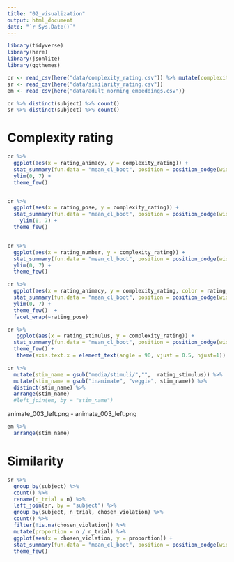 ```yaml
---
title: "02_visualization"
output: html_document
date: "`r Sys.Date()`"
---
```



```r
library(tidyverse)
library(here)
library(jsonlite)
library(ggthemes)

cr <- read_csv(here("data/complexity_rating.csv")) %>% mutate(complexity_rating = complexity_rating + 1)
sr <- read_csv(here("data/similarity_rating.csv"))
em <- read_csv(here("data/adult_norming_embeddings.csv"))

```

```r
cr %>% distinct(subject) %>% count()
sr %>% distinct(subject) %>% count()

```



# Complexity rating 

```r
cr %>% 
  ggplot(aes(x = rating_animacy, y = complexity_rating)) + 
  stat_summary(fun.data = "mean_cl_boot", position = position_dodge(width = .2)) + 
  ylim(0, 7) + 
  theme_few() 


cr %>% 
  ggplot(aes(x = rating_pose, y = complexity_rating)) + 
  stat_summary(fun.data = "mean_cl_boot", position = position_dodge(width = .2)) + 
    ylim(0, 7) + 
  theme_few() 


cr %>% 
  ggplot(aes(x = rating_number, y = complexity_rating)) + 
  stat_summary(fun.data = "mean_cl_boot", position = position_dodge(width = .2)) + 
  ylim(0, 7) + 
  theme_few() 


```

```r
cr %>% 
  ggplot(aes(x = rating_animacy, y = complexity_rating, color = rating_number)) + 
  stat_summary(fun.data = "mean_cl_boot", position = position_dodge(width = .2)) + 
  ylim(0, 7) + 
  theme_few()  + 
  facet_wrap(~rating_pose)

```



```r
cr %>% 
   ggplot(aes(x = rating_stimulus, y = complexity_rating)) + 
  stat_summary(fun.data = "mean_cl_boot", position = position_dodge(width = .2)) + 
  theme_few() + 
   theme(axis.text.x = element_text(angle = 90, vjust = 0.5, hjust=1)) 
```


```r
cr %>% 
  mutate(stim_name = gsub("media/stimuli/","",  rating_stimulus)) %>% 
  mutate(stim_name = gsub("inanimate", "veggie", stim_name)) %>% 
  distinct(stim_name) %>% 
  arrange(stim_name)
  #left_join(em, by = "stim_name")
```

animate_003_left.png	 - animate_003_left.png	



```r
em %>% 
  arrange(stim_name)
```



# Similarity 

```r
sr %>% 
  group_by(subject) %>% 
  count() %>% 
  rename(n_trial = n) %>% 
  left_join(sr, by = "subject") %>% 
  group_by(subject, n_trial, chosen_violation) %>% 
  count() %>% 
  filter(!is.na(chosen_violation)) %>%
  mutate(proportion = n / n_trial) %>% 
  ggplot(aes(x = chosen_violation, y = proportion)) + 
  stat_summary(fun.data = "mean_cl_boot", position = position_dodge(width = .2)) + 
  theme_few() 
```


